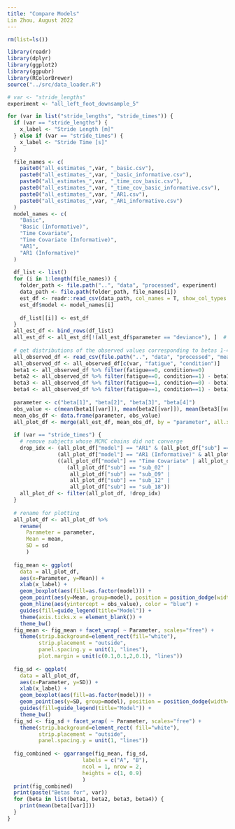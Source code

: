 ---
title: "Compare Models"
Lin Zhou, August 2022
---

```{r, fig.width = 7, fig.height = 8}
rm(list=ls())

library(readr)
library(dplyr)
library(ggplot2)
library(ggpubr)
library(RColorBrewer)
source("../src/data_loader.R")

# var <- "stride_lengths"
experiment <- "all_left_foot_downsample_5"

for (var in list("stride_lengths", "stride_times")) {
  if (var == "stride_lengths") {
    x_label <- "Stride Length [m]"
  } else if (var == "stride_times") {
    x_label <- "Stride Time [s]"
  }
  
  file_names <- c(
    paste0("all_estimates_",var, "_basic.csv"),
    paste0("all_estimates_",var, "_basic_informative.csv"),
    paste0("all_estimates_",var, "_time_cov_basic.csv"),
    paste0("all_estimates_",var, "_time_cov_basic_informative.csv"),
    paste0("all_estimates_",var, "_AR1.csv"),
    paste0("all_estimates_",var, "_AR1_informative.csv")
  )
  model_names <- c(
    "Basic",
    "Basic (Informative)", 
    "Time Covariate",
    "Time Covariate (Informative)",
    "AR1",
    "AR1 (Informative)"
  )
  
  df_list <- list()
  for (i in 1:length(file_names)) {
    folder_path <- file.path("..", "data", "processed", experiment)
    data_path <- file.path(folder_path, file_names[i])
    est_df <- readr::read_csv(data_path, col_names = T, show_col_types = FALSE)
    est_df$model <- model_names[i]
    
    df_list[[i]] <- est_df 
  }
  all_est_df <- bind_rows(df_list)
  all_est_df <- all_est_df[!(all_est_df$parameter == "deviance"), ]  # remove deviance from the plot
  
  # get distributions of the observed values corresponding to betas 1-4
  all_observed_df <- read_csv(file.path("..", "data", "processed", "means.csv"), show_col_types = FALSE)
  all_observed_df <- all_observed_df[c(var, "fatigue", "condition")]
  beta1 <- all_observed_df %>% filter(fatigue==0, condition==0)
  beta2 <- all_observed_df %>% filter(fatigue==0, condition==1) - beta1
  beta3 <- all_observed_df %>% filter(fatigue==1, condition==0) - beta1
  beta4 <- all_observed_df %>% filter(fatigue==1, condition==1) - beta1 - beta2 - beta3
  
  parameter <- c("beta[1]", "beta[2]", "beta[3]", "beta[4]")
  obs_value <- c(mean(beta1[[var]]), mean(beta2[[var]]), mean(beta3[[var]]), mean(beta4[[var]]))
  mean_obs_df <- data.frame(parameter, obs_value)
  all_plot_df <- merge(all_est_df, mean_obs_df, by = "parameter", all.x = TRUE)
  
  if (var == "stride_times") {
    # remove subjects whose MCMC chains did not converge
    drop_idx <- (all_plot_df["model"] == "AR1" & (all_plot_df["sub"] == "sub_07" | all_plot_df["sub"] == "sub_13")) |
                (all_plot_df["model"] == "AR1 (Informative)" & all_plot_df["sub"] == "sub_13") |
                ((all_plot_df["model"] == "Time Covariate" | all_plot_df["model"] == "Time Covariate (Informative)") & 
                   (all_plot_df["sub"] == "sub_02" | 
                    all_plot_df["sub"] == "sub_09" | 
                    all_plot_df["sub"] == "sub_12" | 
                    all_plot_df["sub"] == "sub_18"))
    all_plot_df <- filter(all_plot_df, !drop_idx)
  }
  
  # rename for plotting
  all_plot_df <- all_plot_df %>% 
    rename(
      Parameter = parameter,
      Mean = mean,
      SD = sd
      )
  
  fig_mean <- ggplot(
    data = all_plot_df, 
    aes(x=Parameter, y=Mean)) + 
    xlab(x_label) +
    geom_boxplot(aes(fill=as.factor(model))) + 
    geom_point(aes(y=Mean, group=model), position = position_dodge(width=0.75)) + 
    geom_hline(aes(yintercept = obs_value), color = "blue") +
    guides(fill=guide_legend(title="Model")) + 
    theme(axis.ticks.x = element_blank()) + 
    theme_bw()
  fig_mean <- fig_mean + facet_wrap( ~ Parameter, scales="free") +
    theme(strip.background=element_rect(fill="white"), 
          strip.placement = "outside",
          panel.spacing.y = unit(1, "lines"),
          plot.margin = unit(c(0.1,0.1,2,0.1), "lines"))
    
  fig_sd <- ggplot(
    data = all_plot_df, 
    aes(x=Parameter, y=SD)) +
    xlab(x_label) +
    geom_boxplot(aes(fill=as.factor(model))) + 
    geom_point(aes(y=SD, group=model), position = position_dodge(width=0.75)) + 
    guides(fill=guide_legend(title="Model")) + 
    theme_bw()
  fig_sd <- fig_sd + facet_wrap( ~ Parameter, scales="free") +
    theme(strip.background=element_rect( fill="white"), 
          strip.placement = "outside",
          panel.spacing.y = unit(1, "lines"))
  
  fig_combined <- ggarrange(fig_mean, fig_sd,
                        labels = c("A", "B"),
                        ncol = 1, nrow = 2,
                        heights = c(1, 0.9)
                        ) 
  print(fig_combined)
  print(paste("Betas for", var))
  for (beta in list(beta1, beta2, beta3, beta4)) {
    print(mean(beta[[var]]))
  }
}

```

